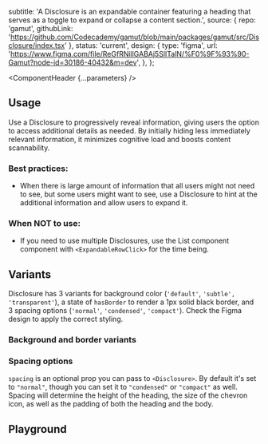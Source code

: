 


   subtitle:
      'A Disclosure is an expandable container featuring a heading that serves as a toggle to expand or collapse a content section.',
    source: {
      repo: 'gamut',
      githubLink: 'https://github.com/Codecademy/gamut/blob/main/packages/gamut/src/Disclosure/index.tsx'
    },
    status: 'current',
    design: {
      type: 'figma',
      url:
        'https://www.figma.com/file/ReGfRNillGABAj5SlITalN/%F0%9F%93%90-Gamut?node-id=30186-40432&m=dev',
    },
};

<Meta of={DisclosureStories} />

<ComponentHeader {...parameters} />

## Usage

Use a Disclosure to progressively reveal information, giving users the option to access additional details as needed. By initially hiding less immediately relevant information, it minimizes cognitive load and boosts content scannability.

### Best practices:
- When there is large amount of information that all users might not need to see, but some users might want to see, use a Disclosure to hint at the additional information and allow users to expand it.


### When NOT to use:
- If you need to use multiple Disclosures, use the <LinkTo id="organisms-disclosure">List</LinkTo> component component with `<ExpandableRowClick>` for the time being.

## Variants
Disclosure has 3 variants for background color (`'default'`, `'subtle', 'transparent'`), a state of `hasBorder` to render a 1px solid black border, and 3 spacing options (`'normal'`, `'condensed'`, `'compact'`). Check the Figma design to apply the correct styling.

### Background and border variants

<Canvas of={DisclosureStories.Default} />
<Canvas of={DisclosureStories.SubtleBgBordered} />
<Canvas of={DisclosureStories.Transparent} />
<Canvas of={DisclosureStories.HasBorder} />

### Spacing options

`spacing` is an optional prop you can pass to `<Disclosure>`. By default it's set to `"normal"`, though you can set it to `"condensed"` or `"compact"` as well. Spacing will determine the height of the heading, the size of the chevron icon, as well as the padding of both the heading and the body.

<Canvas of={DisclosureStories.Normal} />
<Canvas of={DisclosureStories.Condensed} />
<Canvas of={DisclosureStories.Compact} />

## Playground

<Canvas sourceState="shown" of={DisclosureStories.Playground} />

<Controls />

